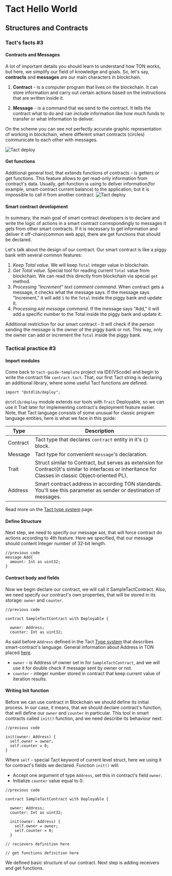 # Tact Hello World

## Structures and Contracts

### Tact's facts #3

#### Contracts and Messages
A lot of important details you should learn to understand how TON works, but here, we simplify our field of knowledge and goals.
So, let's say, **contracts** and **messages** are our main characters in blockchain. 

1. **Contract** - is a computer program that lives on the blockchain. It can store information and carry out certain actions based on the instructions that are written inside it.

2. **Message** - is a command that we send to the contract. It tells the contract what to do and can include information like how much funds to transfer or what information to deliver.

On the scheme you can see not perfectly accurate graphic representation of working in blockchain, where different smart contracts (circles) communicate to each other with messages.

![Tact deploy](public/tact-hello-world/tact-hello-world-5.png)

#### Get functions
Additional general tool, that extends functions of contracts - is getters or get functions. This feature allows to get read-only information from contract's data. Usually, get-function is using to deliver information(for example, smart-contract current balance) to the application, but it is impossible to call it from another contract.
![Tact deploy](public/tact-hello-world/tact-hello-world-7.png)

#### Smart contract development
In summary, the main goal of smart contract developers is to declare and write the logic of actions in a smart contract correspondingly to messages it gets from other smart contracts. If it is necessary to get information and deliver it off-chain(common web app), there are get functions that should be declared.

Let's talk about the design of our contract.
Our smart contract is like a piggy bank with several common features:
1. _Keep Total value_. We will keep `Total` integer value in blockchain. 
2. _Get Total value_. Special tool for reading current `Total` value from blockchain. We can read this directly from blockchain via special `get` method.
3. _Processing "Increment" text comment command_. When contract gets a message, it checks what the message says. If the message says "Increment," it will add `1` to the `Total` inside the piggy bank and update it. 
4. _Processing `Add` message command_. If the message says "Add," it will add a specific number to the Total inside the piggy bank and update it. 

Additional restriction for our smart contract - It will check if the person sending the message is the owner of the piggy bank or not. This way, only the owner can add or increment the `Total` inside the piggy bank.

### Tactical practice #3
#### Import modules

Come back to `tact-guide-template` project via IDE(VScode) and begin to write the contract file `contract.tact`. That, our first Tact string is declaring an additional library, where some useful Tact functions are defined.

```tact
import "@stdlib/deploy";
```

`@stdlib/deploy` module extends our tools with `Trait` Deployable, so we can use it Trait later for implementing contract's deployment feature easier.
Note, that Tact language consists of some unusual for classic program language entities, here is what we face in this guide:

| Type     | Description                                                                                                                                            |
|----------|--------------------------------------------------------------------------------------------------------------------------------------------------------|
| Contract | Tact type that declares `contract` entity in it's `{}` block.                                                                                          |
| Message  | Tact type for convenient `message`'s declaration.                                                                                                      |
| Trait    | Struct similar to Contract, but serves as extension for Contract(it's similar to interfaces or inheritance for Classes in classic Object‑oriented PL). |
| Address  | Smart contract address in according TON standards. You'll see this parameter as sender or destination of messages.                                     |

Read more on the [Tact type system](../../guides/types) page.

#### Define Structure
Next step, we need to specify our message `Add`, that will force contract do actions according to 4th feature.
Here we specified, that our message should content Integer number of 32-bit length.

```tact
//previous code
message Add{
  amount: Int as uint32;
}
```

#### Contract body and fields
Now we begin declare our contract, we will call it SampleTactContract. Also, we need specify our contract's own properties, that will be stored in its storage: `owner` and `counter`.

```tact
//previous code

contract SampleTactContract with Deployable {

  owner: Address;
  counter: Int as uint32;

```

As said before `Address` defined in the Tact [Type system](../../../ton-docs/ton-docs/docs/develop/tact/docs/tact-types.md) that describes smart-contract's language. General information about Address in TON placed [here](../../../ton-docs/ton-docs/docs/learn/overviews/addresses.md).
* `owner` - is Address of owner set in for `SampleTactContract`, and we will use it for double check if message sent by owner or not.
* `counter` - integer number stored in contract that keep current value of iteration results.

#### Writing Init function

Before we can use contract in Blockchain we should define its initial process. In our case, it means, that we should declare contract's function, that will define our `owner` and `counter` in particular.
This tool in smart contracts called `init()` function, and we need describe its behaviour next:

```tact
//previous code

init(owner: Address) {
  self.owner = owner;
  self.counter = 0;
}
```

Where `self` - special Tact keyword of current level struct, here we using it for contract's fields we declared. Function `init()` will:
* Accept one argument of type `Address`, set this in contract's field `owner`.
* Initialize `counter` value equal to 0.

```tact
//previous code

contract SampleTactContract with Deployable {

  owner: Address;
  counter: Int as uint32;

  init(owner: Address) {
    self.owner = owner;
    self.counter = 0;
  }

// recievers definition here

// get functions definition here
```


We defined basic structure of our contract. Next step is adding receivers and get functions.


